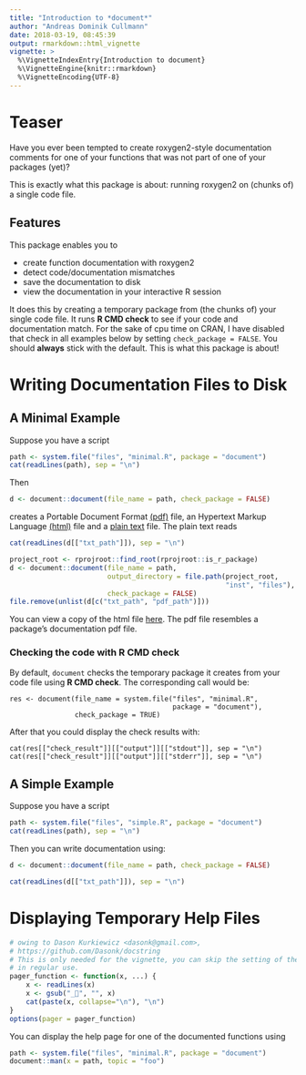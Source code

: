 ```yaml
---
title: "Introduction to *document*"
author: "Andreas Dominik Cullmann"
date: 2018-03-19, 08:45:39
output: rmarkdown::html_vignette
vignette: >
  %\VignetteIndexEntry{Introduction to document}
  %\VignetteEngine{knitr::rmarkdown}
  %\VignetteEncoding{UTF-8}
---
```


# Teaser
Have you ever been tempted to create roxygen2-style documentation comments for 
one of your functions that was not part of one of your packages (yet)?

This is exactly what this package is about: running roxygen2 on (chunks of) a 
single code file.

## Features
This package enables you to

 - create function documentation with roxygen2 
 - detect code/documentation mismatches  
 - save the documentation to disk
 - view the documentation in your interactive R session

It does this by creating a temporary package from (the chunks of) your single 
code file. It runs **R CMD check** to see if your code and
documentation match.
For the sake of cpu time on CRAN, I have disabled that check in all 
examples below by setting ```check_package = FALSE```. You should **always** 
stick with the default. This is what this package is about!

# Writing Documentation Files to Disk

## A Minimal Example


Suppose you have a script
```r
path <- system.file("files", "minimal.R", package = "document")
cat(readLines(path), sep = "\n")
```
Then
```r
d <- document::document(file_name = path, check_package = FALSE)
```
creates a
Portable Document Format 
[(pdf)](https://en.wikipedia.org/wiki/Portable_Document_Format) file,
an Hypertext Markup Language
[(html)](https://en.wikipedia.org/wiki/HTML) file and a 
[plain text](https://en.wikipedia.org/wiki/Plain_text) file.
The plain text reads
```r
cat(readLines(d[["txt_path"]]), sep = "\n")
```

```r
project_root <- rprojroot::find_root(rprojroot::is_r_package)
d <- document::document(file_name = path,
                        output_directory = file.path(project_root,
                                                     "inst", "files"),
                        check_package = FALSE)
file.remove(unlist(d[c("txt_path", "pdf_path")]))
```

You can view a copy of the html file 
[here](http://htmlpreview.github.io/?https://github.com/fvafrCU/document/blob/master/inst/tests/files/minimal.html). 
The pdf file resembles a package's documentation pdf file.

### Checking the code with R CMD check
By default, ```document``` checks the temporary package it creates from your code file using 
**R CMD check**.
The corresponding call would be:

```
res <- document(file_name = system.file("files", "minimal.R",
                                        package = "document"),
                check_package = TRUE)
```
After that you could display the check results with:
```
cat(res[["check_result"]][["output"]][["stdout"]], sep = "\n")
cat(res[["check_result"]][["output"]][["stderr"]], sep = "\n")
```

## A Simple Example
Suppose you have a script

```r
path <- system.file("files", "simple.R", package = "document")
cat(readLines(path), sep = "\n")
```
Then you can write documentation using:
```r
d <- document::document(file_name = path, check_package = FALSE)
```
```r
cat(readLines(d[["txt_path"]]), sep = "\n")
```

# Displaying Temporary Help Files
```r
# owing to Dason Kurkiewicz <dasonk@gmail.com>, 
# https://github.com/Dasonk/docstring
# This is only needed for the vignette, you can skip the setting of the option
# in regular use.
pager_function <- function(x, ...) {
    x <- readLines(x)
    x <- gsub("_", "", x)
    cat(paste(x, collapse="\n"), "\n")
}
options(pager = pager_function)
```
You can display the help page for one of the documented functions using
```r
path <- system.file("files", "minimal.R", package = "document")
document::man(x = path, topic = "foo")
```
